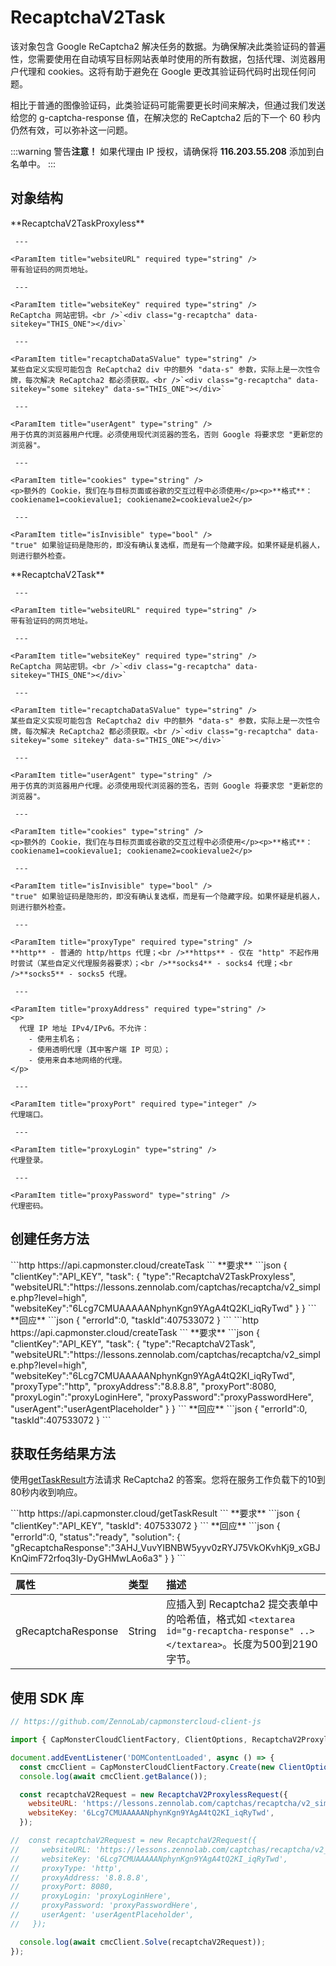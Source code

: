 ﻿---
sidebar_position: 0
sidebar_label: RecaptchaV2Task
---



# RecaptchaV2Task
该对象包含 Google ReCaptcha2 解决任务的数据。为确保解决此类验证码的普遍性，您需要使用在自动填写目标网站表单时使用的所有数据，包括代理、浏览器用户代理和 cookies。这将有助于避免在 Google 更改其验证码代码时出现任何问题。

相比于普通的图像验证码，此类验证码可能需要更长时间来解决，但通过我们发送给您的 g-captcha-response 值，在解决您的 ReCaptcha2 后的下一个 60 秒内仍然有效，可以弥补这一问题。

:::warning 警告**注意！**
如果代理由 IP 授权，请确保将 **116.203.55.208** 添加到白名单中。
:::

## 对象结构
<Tabs className="full-width-tabs filled-tabs" groupId="captcha-type">
  <TabItem value="proxyless" label="RecaptchaV2TaskProxyless (无代理)" default className="bordered-panel">
    <ParamItem title="type" required type="string" />
    **RecaptchaV2TaskProxyless**

     ---

    <ParamItem title="websiteURL" required type="string" />
    带有验证码的网页地址。

     ---

    <ParamItem title="websiteKey" required type="string" />
    ReCaptcha 网站密钥。<br />`<div class="g-recaptcha" data-sitekey="THIS_ONE"></div>`

     ---

    <ParamItem title="recaptchaDataSValue" type="string" />
    某些自定义实现可能包含 ReCaptcha2 div 中的额外 "data-s" 参数，实际上是一次性令牌，每次解决 ReCaptcha2 都必须获取。<br />`<div class="g-recaptcha" data-sitekey="some sitekey" data-s="THIS_ONE"></div>`

     ---

    <ParamItem title="userAgent" type="string" />
    用于仿真的浏览器用户代理。必须使用现代浏览器的签名，否则 Google 将要求您 "更新您的浏览器"。

     ---

    <ParamItem title="cookies" type="string" />
    <p>额外的 Cookie，我们在与目标页面或谷歌的交互过程中必须使用</p><p>**格式**：cookiename1=cookievalue1; cookiename2=cookievalue2</p>

     ---

    <ParamItem title="isInvisible" type="bool" />
    "true" 如果验证码是隐形的，即没有确认复选框，而是有一个隐藏字段。如果怀疑是机器人，则进行额外检查。

  </TabItem>
  <TabItem value="proxy" label="RecaptchaV2Task (使用代理)" className="bordered-panel">
    <ParamItem title="type" required type="string" />
    **RecaptchaV2Task**

     ---

    <ParamItem title="websiteURL" required type="string" />
    带有验证码的网页地址。

     ---

    <ParamItem title="websiteKey" required type="string" />
    ReCaptcha 网站密钥。<br />`<div class="g-recaptcha" data-sitekey="THIS_ONE"></div>`

     ---

    <ParamItem title="recaptchaDataSValue" type="string" />
    某些自定义实现可能包含 ReCaptcha2 div 中的额外 "data-s" 参数，实际上是一次性令牌，每次解决 ReCaptcha2 都必须获取。<br />`<div class="g-recaptcha" data-sitekey="some sitekey" data-s="THIS_ONE"></div>`

     ---

    <ParamItem title="userAgent" type="string" />
    用于仿真的浏览器用户代理。必须使用现代浏览器的签名，否则 Google 将要求您 "更新您的浏览器"。

     ---

    <ParamItem title="cookies" type="string" />
    <p>额外的 Cookie，我们在与目标页面或谷歌的交互过程中必须使用</p><p>**格式**：cookiename1=cookievalue1; cookiename2=cookievalue2</p>

     ---

    <ParamItem title="isInvisible" type="bool" />
    "true" 如果验证码是隐形的，即没有确认复选框，而是有一个隐藏字段。如果怀疑是机器人，则进行额外检查。

     ---

    <ParamItem title="proxyType" required type="string" />
    **http** - 普通的 http/https 代理；<br />**https** - 仅在 "http" 不起作用时尝试（某些自定义代理服务器要求）；<br />**socks4** - socks4 代理；<br />**socks5** - socks5 代理。

     ---

    <ParamItem title="proxyAddress" required type="string" />
    <p>
	  代理 IP 地址 IPv4/IPv6。不允许：
		- 使用主机名；
		- 使用透明代理（其中客户端 IP 可见）；
		- 使用来自本地网络的代理。
	</p>

     ---

    <ParamItem title="proxyPort" required type="integer" />
    代理端口。

     ---

    <ParamItem title="proxyLogin" type="string" />
    代理登录。

     ---

    <ParamItem title="proxyPassword" type="string" />
    代理密码。

  </TabItem>  
</Tabs>


## 创建任务方法

<Tabs className="full-width-tabs filled-tabs request-tabs" groupId="captcha-type">
  <TabItem value="proxyless" label="RecaptchaV2TaskProxyless (无代理)" default className="method-panel">
    <MethodItem>
      ```http
      https://api.capmonster.cloud/createTask
      ```
    </MethodItem>
	<MethodDescription>
		**要求**
		```json
		{
		  "clientKey":"API_KEY",
		  "task": {
			"type":"RecaptchaV2TaskProxyless",
			"websiteURL":"https://lessons.zennolab.com/captchas/recaptcha/v2_simple.php?level=high",
			"websiteKey":"6Lcg7CMUAAAAANphynKgn9YAgA4tQ2KI_iqRyTwd"
		  }
		}
		```
		**回应**
		```json
		{
		  "errorId":0,
		  "taskId":407533072
		}
		```
	</MethodDescription>
  </TabItem>
  <TabItem value="proxy" label="RecaptchaV2Task (使用代理)" className="method-panel">
	<MethodItem>
	  ```http
	  https://api.capmonster.cloud/createTask
	  ```
	</MethodItem>
	<MethodDescription>
		**要求**
		```json
		{
		  "clientKey":"API_KEY",
		  "task": {
			"type":"RecaptchaV2Task",
			"websiteURL":"https://lessons.zennolab.com/captchas/recaptcha/v2_simple.php?level=high",
			"websiteKey":"6Lcg7CMUAAAAANphynKgn9YAgA4tQ2KI_iqRyTwd",
			"proxyType":"http",
			"proxyAddress":"8.8.8.8",
			"proxyPort":8080,
			"proxyLogin":"proxyLoginHere",
			"proxyPassword":"proxyPasswordHere",
			"userAgent":"userAgentPlaceholder"
		  }
		}
		```
		**回应**
		```json
		{
		  "errorId":0,
		  "taskId":407533072
		}
		```
	</MethodDescription>
  </TabItem>
</Tabs>


## 获取任务结果方法
使用[getTaskResult](../api/methods/get-task-result.md)方法请求 ReCaptcha2 的答案。您将在服务工作负载下的10到80秒内收到响应。

<TabItem value="proxyless" label="GeeTestTaskProxyless (without proxy)" default className="method-panel-full">
    <MethodItem>
		```http
		https://api.capmonster.cloud/getTaskResult
		```
    </MethodItem>
    <MethodDescription>
		**要求**
		```json
		{
		  "clientKey":"API_KEY",
		  "taskId": 407533072
		}
		```
		**回应**
		```json
		{
		  "errorId":0,
		  "status":"ready",
		  "solution": {
			"gRecaptchaResponse":"3AHJ_VuvYIBNBW5yyv0zRYJ75VkOKvhKj9_xGBJKnQimF72rfoq3Iy-DyGHMwLAo6a3"
		  }
		}
		```
	</MethodDescription>
</TabItem>

<br />

|**属性**|**类型**|**描述**|
| :- | :- | :- |
|gRecaptchaResponse|String|应插入到 Recaptcha2 提交表单中的哈希值，格式如 `<textarea id="g-recaptcha-response" ..></textarea>`。长度为500到2190字节。|


## 使用 SDK 库

<Tabs className="full-width-tabs filled-tabs request-tabs" groupId="captcha-type">
  <TabItem value="js" label="JavaScript" default className="method-panel">

```js
// https://github.com/ZennoLab/capmonstercloud-client-js

import { CapMonsterCloudClientFactory, ClientOptions, RecaptchaV2ProxylessRequest, /*RecaptchaV2Request*/ } from '@zennolab_com/capmonstercloud-client';

document.addEventListener('DOMContentLoaded', async () => {
  const cmcClient = CapMonsterCloudClientFactory.Create(new ClientOptions({ clientKey: '<your capmonster.cloud API key>' }));
  console.log(await cmcClient.getBalance());

  const recaptchaV2Request = new RecaptchaV2ProxylessRequest({
    websiteURL: 'https://lessons.zennolab.com/captchas/recaptcha/v2_simple.php?level=high',
    websiteKey: '6Lcg7CMUAAAAANphynKgn9YAgA4tQ2KI_iqRyTwd',
  });

//  const recaptchaV2Request = new RecaptchaV2Request({
//     websiteURL: 'https://lessons.zennolab.com/captchas/recaptcha/v2_simple.php?level=high',
//     websiteKey: '6Lcg7CMUAAAAANphynKgn9YAgA4tQ2KI_iqRyTwd',
//     proxyType: 'http',
//     proxyAddress: '8.8.8.8',
//     proxyPort: 8080,
//     proxyLogin: 'proxyLoginHere',
//     proxyPassword: 'proxyPasswordHere',
//     userAgent: 'userAgentPlaceholder',
//   });

  console.log(await cmcClient.Solve(recaptchaV2Request));
});
```
  </TabItem>
  
</Tabs>
